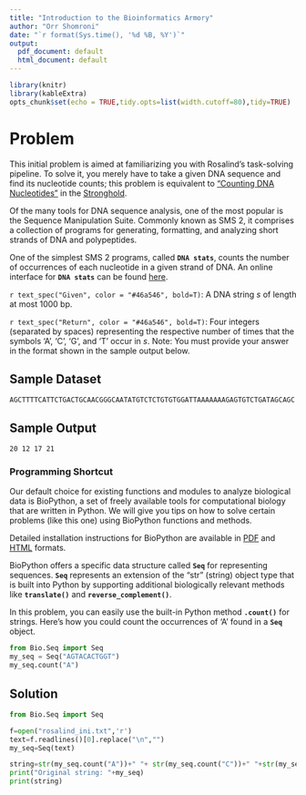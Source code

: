 ```yaml
---
title: "Introduction to the Bioinformatics Armory"
author: "Orr Shomroni"
date: "`r format(Sys.time(), '%d %B, %Y')`"
output:
  pdf_document: default
  html_document: default
---
```


```r
library(knitr)
library(kableExtra)
opts_chunk$set(echo = TRUE,tidy.opts=list(width.cutoff=80),tidy=TRUE)
```

# Problem

This initial problem is aimed at familiarizing you with Rosalind's task-solving pipeline. To solve it, you merely have to take a given DNA sequence and find its nucleotide counts; this problem is equivalent to ["Counting DNA Nucleotides"](https://rosalind.info/problems/dna/) in the [Stronghold](http://rosalind.info/problems/list-view/).

Of the many tools for DNA sequence analysis, one of the most popular is the Sequence Manipulation Suite. Commonly known as SMS 2, it comprises a collection of programs for generating, formatting, and analyzing short strands of DNA and polypeptides.

One of the simplest SMS 2 programs, called **`DNA stats`**, counts the number of occurrences of each nucleotide in a given strand of DNA. An online interface for **`DNA stats`** can be found [here](http://www.bioinformatics.org/sms2/dna_stats.html).

`r text_spec("Given", color = "#46a546", bold=T)`: A DNA string *s* of length at most 1000 bp.

`r text_spec("Return", color = "#46a546", bold=T)`: Four integers (separated by spaces) representing the respective number of times that the symbols 'A', 'C', 'G', and 'T' occur in *s*. Note: You must provide your answer in the format shown in the sample output below.

## Sample Dataset

    AGCTTTTCATTCTGACTGCAACGGGCAATATGTCTCTGTGTGGATTAAAAAAAGAGTGTCTGATAGCAGC

## Sample Output

    20 12 17 21

### Programming Shortcut

Our default choice for existing functions and modules to analyze biological data is BioPython, a set of freely available tools for computational biology that are written in Python. We will give you tips on how to solve certain problems (like this one) using BioPython functions and methods.

Detailed installation instructions for BioPython are available in [PDF](http://biopython.org/DIST/docs/install/Installation.pdf) and [HTML](http://biopython.org/DIST/docs/install/Installation.html) formats.

BioPython offers a specific data structure called **`Seq`** for representing sequences. **`Seq`** represents an extension of the "str" (string) object type that is built into Python by supporting additional biologically relevant methods like **`translate()`** and **`reverse_complement()`**.

In this problem, you can easily use the built-in Python method **`.count()`** for strings. Here's how you could count the occurrences of 'A' found in a **`Seq`** object.

```python
from Bio.Seq import Seq
my_seq = Seq("AGTACACTGGT")
my_seq.count("A")
```

## Solution

```python
from Bio.Seq import Seq

f=open("rosalind_ini.txt",'r')
text=f.readlines()[0].replace("\n","")
my_seq=Seq(text)

string=str(my_seq.count("A"))+" "+ str(my_seq.count("C"))+" "+str(my_seq.count("G"))+" "+str(my_seq.count("T"))
print("Original string: "+my_seq)
print(string)
```
